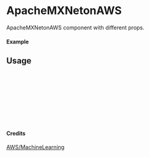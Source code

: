 
<Meta of={ApacheMXNetonAWS} title="AWS/MachineLearning/ApacheMXNetonAWS" />

# ApacheMXNetonAWS

ApacheMXNetonAWS component with different props.

#### Example

<Canvas of={ApacheMXNetonAWS.Primary} />

## Usage

```ts
import { ApacheMXNetonAWS } from "yadl-ui";

const Example = () => {
  return (
      <ApacheMXNetonAWS />
  );
};

export default Example;
```

#### Credits
[AWS/MachineLearning](https://aws-icons.com/)
